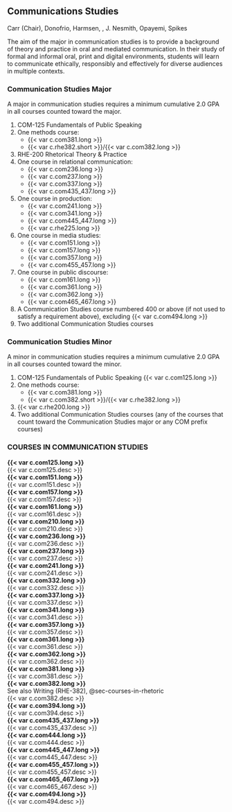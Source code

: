 ## Communications Studies {#sec-communication-studies}
Carr (Chair), Donofrio, Harmsen, , J. Nesmith, Opayemi, Spikes

The aim of the major in communication studies is to provide a background of theory and practice in oral and mediated communication.  In their study of formal and informal oral, print and digital environments, students will learn to communicate ethically, responsibly and effectively for diverse audiences in multiple contexts.

### Communication Studies Major
A major in communication studies requires a minimum cumulative 2.0 GPA in all courses counted toward the major.

1. COM-125 Fundamentals of Public Speaking
2. One methods course:
    - {{< var c.com381.long >}}
    - {{< var c.rhe382.short >}}/{{< var c.com382.long >}}
3. RHE-200 Rhetorical Theory & Practice
4. One course in relational communication:
    - {{< var c.com236.long >}}
    - {{< var c.com237.long >}}
    - {{< var c.com337.long >}}
    - {{< var c.com435_437.long >}}
5. One course in production:
    - {{< var c.com241.long >}}
    - {{< var c.com341.long >}}
    - {{< var c.com445_447.long >}}
    - {{< var c.rhe225.long >}}
6. One course in media studies:
    - {{< var c.com151.long >}}
    - {{< var c.com157.long >}}
    - {{< var c.com357.long >}}
    - {{< var c.com455_457.long >}}
7. One course in public discourse:
    - {{< var c.com161.long >}}
    - {{< var c.com361.long >}}
    - {{< var c.com362.long >}}
    - {{< var c.com465_467.long >}}
8.	A Communication Studies course numbered 400 or above (if not used to satisfy a requirement above), excluding {{< var c.com494.long >}}
9.	Two additional Communication Studies courses

### Communication Studies Minor
A minor in communication studies requires a minimum cumulative 2.0 GPA in all courses counted toward the minor. 

1. COM-125 Fundamentals of Public Speaking {{< var c.com125.long >}}
2. One methods course:
    - {{< var c.com381.long >}}
    - {{< var c.com382.short >}}/{{< var c.rhe382.long >}}
3. {{< var c.rhe200.long >}}
4.	Two additional Communication Studies courses (any of the courses that count toward the Communication Studies major or any COM prefix courses)

### COURSES IN COMMUNICATION STUDIES

 **{{< var c.com125.long >}}**  
  {{< var c.com125.desc >}}  
 **{{< var c.com151.long >}}**  
  {{< var c.com151.desc >}}  
 **{{< var c.com157.long >}}**  
  {{< var c.com157.desc >}}  
 **{{< var c.com161.long >}}**  
  {{< var c.com161.desc >}}  
 **{{< var c.com210.long >}}**  
  {{< var c.com210.desc >}}  
 **{{< var c.com236.long >}}**  
  {{< var c.com236.desc >}}  
 **{{< var c.com237.long >}}**  
  {{< var c.com237.desc >}}  
 **{{< var c.com241.long >}}**  
  {{< var c.com241.desc >}}  
 **{{< var c.com332.long >}}**  
  {{< var c.com332.desc >}}  
 **{{< var c.com337.long >}}**  
  {{< var c.com337.desc >}}  
 **{{< var c.com341.long >}}**  
  {{< var c.com341.desc >}}  
 **{{< var c.com357.long >}}**  
  {{< var c.com357.desc >}}  
 **{{< var c.com361.long >}}**  
  {{< var c.com361.desc >}}  
 **{{< var c.com362.long >}}**  
  {{< var c.com362.desc >}}  
 **{{< var c.com381.long >}}**  
  {{< var c.com381.desc >}}  
 **{{< var c.com382.long >}}**  
  See also Writing (RHE-382), @sec-courses-in-rhetoric  
  {{< var c.com382.desc >}}  
 **{{< var c.com394.long >}}**  
  {{< var c.com394.desc >}}  
 **{{< var c.com435_437.long >}}**  
  {{< var c.com435_437.desc >}}  
 **{{< var c.com444.long >}}**  
  {{< var c.com444.desc >}}  
 **{{< var c.com445_447.long >}}**  
  {{< var c.com445_447.desc >}}  
 **{{< var c.com455_457.long >}}**  
  {{< var c.com455_457.desc >}}  
 **{{< var c.com465_467.long >}}**  
  {{< var c.com465_467.desc >}}  
 **{{< var c.com494.long >}}**  
  {{< var c.com494.desc >}}  
